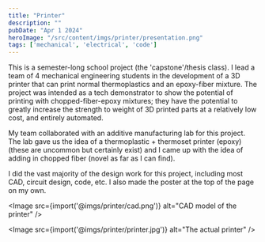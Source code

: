 ```yaml
---
title: "Printer"
description: ""
pubDate: "Apr 1 2024"
heroImage: "/src/content/imgs/printer/presentation.png"
tags: ['mechanical', 'electrical', 'code']
---
```


This is a semester-long school project (the 'capstone'/thesis class). I lead a team of 4 mechanical engineering students in the development of a 3D printer that can print normal thermoplastics and an epoxy-fiber mixture. The project was intended as a tech demonstrator to show the potential of printing with chopped-fiber-epoxy mixtures; they have the potential to greatly increase the strength to weight of 3D printed parts at a relatively low cost, and entirely automated.

My team collaborated with an additive manufacturing lab for this project. The lab gave us the idea of a thermoplastic + thermoset printer (epoxy) (these are uncommon but certainly exist) and I came up with the idea of adding in chopped fiber (novel as far as I can find).

I did the vast majority of the design work for this project, including most CAD, circuit design, code, etc. I also made the poster at the top of the page on my own.


<Image src={import('@imgs/printer/cad.png')} alt="CAD model of the printer" />

<Image src={import('@imgs/printer/printer.jpg')} alt="The actual printer" />
